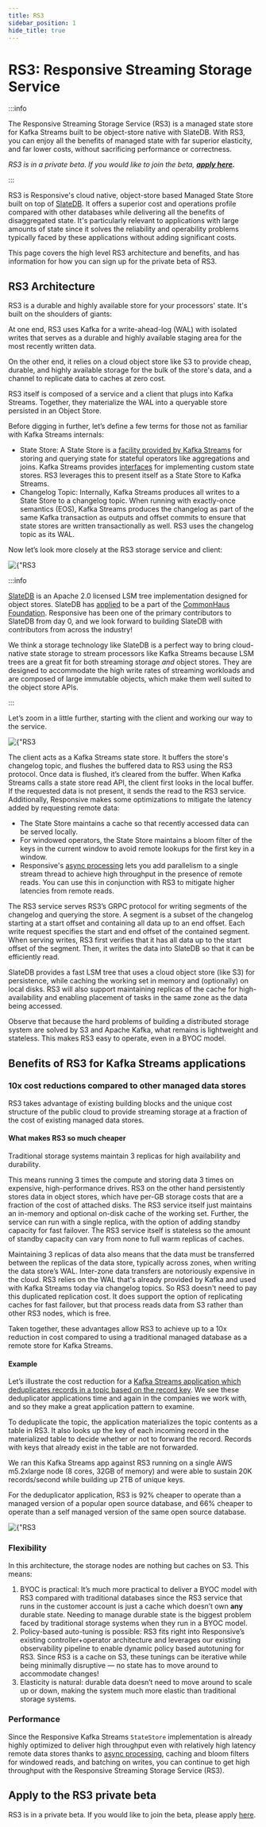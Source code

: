 ```yaml
---
title: RS3
sidebar_position: 1
hide_title: true
---
```


# RS3: Responsive Streaming Storage Service

:::info

The Responsive Streaming Storage Service (RS3) is a managed state store for Kafka Streams built to be
object-store native with SlateDB. With RS3, you can enjoy all the benefits of managed state with far superior
elasticity, and far lower costs, without sacrificing performance or correctness.

*RS3 is in a private beta. If you would like to join the beta, __[apply here](https://www.responsive.dev/rs3-storage).__*

:::

RS3 is Responsive's cloud native, object-store based Managed State Store built on top of [SlateDB](https://www.slatedb.io).
It offers a superior cost and operations profile compared with other databases while delivering all the benefits
of disaggregated state. It's particularly relevant to applications with large amounts of state since it solves the
reliability and operability problems typically faced by these applications without adding significant costs.

This page covers the high level RS3 architecture and benefits, and has information for how you can sign up for the
private beta of RS3.

## RS3 Architecture

RS3 is a durable and highly available store for your processors' state. It's built on the shoulders of giants:

At one end, RS3 uses Kafka for a write-ahead-log (WAL) with isolated writes that serves as a durable and highly
available staging area for the most recently written data.

On the other end, it relies on a cloud object store like S3 to provide cheap, durable, and highly available storage
for the bulk of the store's data, and a channel to replicate data to caches at zero cost.

RS3 itself is composed of a service and a client that plugs into Kafka Streams. Together, they materialize the WAL
into a queryable store persisted in an Object Store.

Before digging in further, let’s define a few terms for those not as familiar with Kafka Streams internals:

- State Store: A State Store is a [facility provided by Kafka Streams](https://kafka.apache.org/37/documentation/streams/architecture#streams_architecture_state)
for storing and querying state for stateful operators like aggregations and joins. Kafka Streams provides
[interfaces](https://kafka.apache.org/37/javadoc/org/apache/kafka/streams/state/KeyValueStore.html) for implementing
custom state stores. RS3 leverages this to present itself as a State Store to Kafka Streams.
- Changelog Topic: Internally, Kafka Streams produces all writes to a State Store to a changelog topic. When running
with exactly-once semantics (EOS), Kafka Streams produces the changelog as part of the same Kafka transaction as
outputs and offset commits to ensure that state stores are written transactionally as well. RS3 uses the changelog
topic as its WAL.

Now let’s look more closely at the RS3 storage service and client:

<div className={'flex mb-4 mx-auto w-3/4'}>
    <img
        alt={"RS3 architecture"}
        src={require('/static/img/docs/storage/rs3/rs3-architecture.png').default}
    />
</div>

:::info

[SlateDB](https://slatedb.io/) is an Apache 2.0 licensed LSM tree implementation designed for object stores.
SlateDB has [applied](https://github.com/commonhaus/foundation/pull/212) to be a part of the [CommonHaus Foundation](https://www.commonhaus.org/).
Responsive has been one of the primary contributors to SlateDB from day 0, and we look forward to building SlateDB with
contributors from across the industry!

We think a storage technology like SlateDB is a perfect way to bring cloud-native state storage to stream processors
like Kafka Streams because LSM trees are a great fit for both streaming storage *and* object stores. They are designed
to accommodate the high write rates of streaming workloads and are composed of large immutable objects, which make
them well suited to the object store APIs.

:::

Let’s zoom in a little further, starting with the client and working our way to the service.

<div className={'flex mb-4 mx-auto w-3/4'}>
    <img
        alt={"RS3 architecture"}
        src={require('/static/img/docs/storage/rs3/rs3-client.png').default}
    />
</div>

The client acts as a Kafka Streams state store. It buffers the store's changelog topic, and flushes the buffered data
to RS3 using the RS3 protocol. Once data is flushed, it’s cleared from the buffer. When Kafka Streams calls a state
store read API, the client first looks in the local buffer. If the requested data is not present, it sends the read
to the RS3 service. Additionally, Responsive makes some optimizations to mitigate the latency added by requesting
remote data:

- The State Store maintains a cache so that recently accessed data can be served locally.
- For windowed operators, the State Store maintains a bloom filter of the keys in the current window to avoid remote
lookups for the first key in a window.
- Responsive's [async processing](https://www.responsive.dev/blog/async-processing-for-kafka-streams) lets you add
parallelism to a single stream thread to achieve high throughput in the presence of remote reads. You can use this
in conjunction with RS3 to mitigate higher latencies from remote reads.

The RS3 service serves RS3’s GRPC protocol for writing segments of the changelog and querying the store. A segment is
a subset of the changelog starting at a start offset and containing all data up to an end offset. Each write request
specifies the start and end offset of the contained segment. When serving writes, RS3 first verifies that it has all
data up to the start offset of the segment. Then, it writes the data into SlateDB so that it can be efficiently read.

SlateDB provides a fast LSM tree that uses a cloud object store (like S3) for persistence, while caching the working
set in memory and (optionally) on local disks. RS3 will also support maintaining replicas of the cache for
high-availability and enabling placement of tasks in the same zone as the data being accessed.

Observe that because the hard problems of building a distributed storage system are solved by S3 and Apache Kafka, what
remains is lightweight and stateless. This makes RS3 easy to operate, even in a BYOC model.

## Benefits of RS3 for Kafka Streams applications

### 10x cost reductions compared to other managed data stores

RS3 takes advantage of existing building blocks and the unique cost structure of the public cloud to provide streaming
storage at a fraction of the cost of existing managed data stores.

#### What makes RS3 so much cheaper
Traditional storage systems maintain 3 replicas for high availability and durability.

This means running 3 times the compute and storing data 3 times on expensive, high-performance drives. RS3 on the other
hand persistently stores data in object stores, which have per-GB storage costs that are a fraction of the cost of
attached disks. The RS3 service itself just maintains an in-memory and optional on-disk cache of the working set.
Further, the service can run with a single replica, with the option of adding standby capacity for fast failover.
The RS3 service itself is stateless so the amount of standby capacity can vary from none to full warm replicas of caches.

Maintaining 3 replicas of data also means that the data must be transferred between the replicas of the data store,
typically across zones, when writing the data store’s WAL. Inter-zone data transfers are notoriously expensive in the
cloud. RS3 relies on the WAL that's already provided by Kafka and used with Kafka Streams today via changelog topics.
So RS3 doesn't need to pay this duplicated replication cost. It does support the option of replicating caches for fast
failover, but that process reads data from S3 rather than other RS3 nodes, which is free.

Taken together, these advantages allow RS3 to achieve up to a 10x reduction in cost compared to using a traditional
managed database as a remote store for Kafka Streams.

#### Example

Let’s illustrate the cost reduction for a
[Kafka Streams application which deduplicates records in a topic based on the record key](https://gist.github.com/rodesai/732707d3b158eebe9949ea8952e2b884).
We see these deduplicator applications time and again in the companies we work with, and so they make a great
application pattern to examine.

To deduplicate the topic, the application materializes the topic contents as a table in RS3. It also looks up the key
of each incoming record in the materialized table to decide whether or not to forward the record. Records with keys
that already exist in the table are not forwarded.

We ran this Kafka Streams app against RS3 running on a single AWS m5.2xlarge node (8 cores, 32GB of memory) and were
able to sustain 20K records/second while building up 2TB of unique keys.

For the deduplicator application, RS3 is 92% cheaper to operate than a managed version of a popular open source
database, and 66% cheaper to operate than a self managed version of the same open source database.


<div className={'flex mb-4 mx-auto w-3/4'}>
    <img
        alt={"RS3 architecture"}
        src={require('/static/img/docs/storage/rs3/rs3-costs.png').default}
    />
</div>



### Flexibility

In this architecture, the storage nodes are nothing but caches on S3. This means:

1. BYOC is practical: It’s much more practical to deliver a BYOC model with RS3 compared with traditional databases
since the RS3 service that runs in the customer account is just a cache which doesn’t own **any** durable state.
Needing to manage durable state is the biggest problem faced by traditional storage systems when they run in a BYOC model.
2. Policy-based auto-tuning is possible:  RS3 fits right into Responsive’s existing controller+operator architecture
and leverages our existing observability pipeline to enable dynamic policy based autotuning for RS3. Since RS3 is a
cache on S3, these tunings can be iterative while being minimally disruptive — no state has to move around to
accommodate changes!
3. Elasticity is natural: durable data doesn’t need to move around to scale up or down, making the system much more
elastic than traditional storage systems.

### Performance

Since the Responsive Kafka Streams `StateStore` implementation is already highly optimized to deliver high throughput
even with relatively high latency remote data stores thanks to [async processing](https://www.responsive.dev/blog/async-processing-for-kafka-streams),
caching and bloom filters for windowed reads, and batching on writes, you can continue to get high throughput with the
Responsive Streaming Storage Service (RS3).

## Apply to the RS3 private beta

RS3 is in a private beta. If you would like to join the beta, please apply [here](https://www.responsive.dev/rs3-storage).